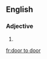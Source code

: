 ==English==
===Adjective===
{{en-adj|pos=[[door]] [[to]] door|-}}
# {{alternative spelling of|[[door-to-door]]}}

[[fr:door to door]]